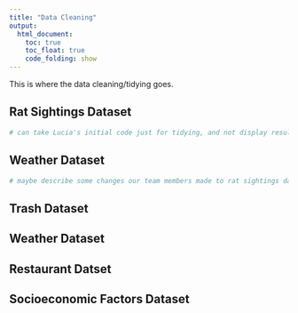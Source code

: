 ```yaml
---
title: "Data Cleaning"
output: 
  html_document:
    toc: true
    toc_float: true
    code_folding: show
---
```


This is where the data cleaning/tidying goes.

## Rat Sightings Dataset
```r
# can take Lucia's initial code just for tidying, and not display results?
```

## Weather Dataset
```r
# maybe describe some changes our team members made to rat sightings data to join it with other data
```

## Trash Dataset

## Weather Dataset

## Restaurant Datset

## Socioeconomic Factors Dataset




